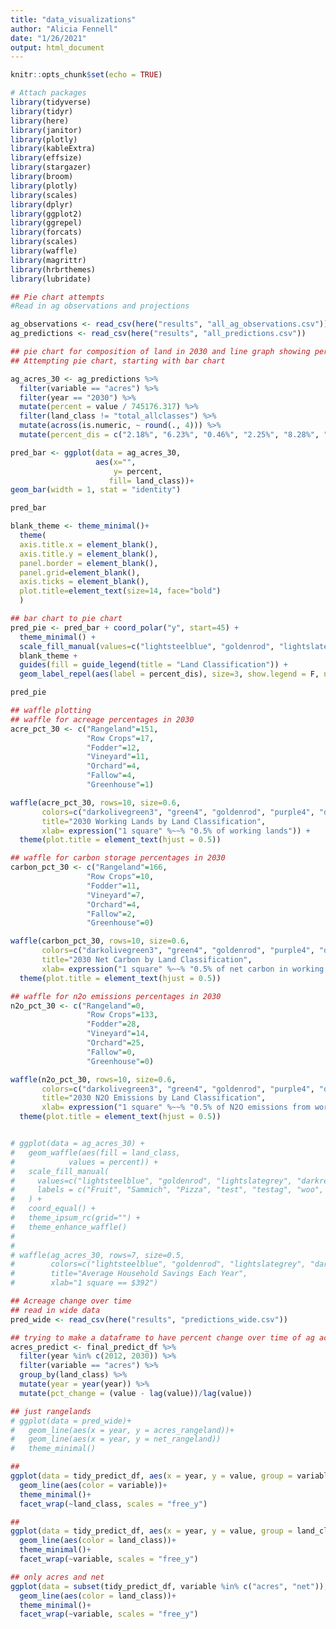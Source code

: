 ```yaml
---
title: "data_visualizations"
author: "Alicia Fennell"
date: "1/26/2021"
output: html_document
---
```


```r
knitr::opts_chunk$set(echo = TRUE)

# Attach packages
library(tidyverse)
library(tidyr)
library(here)
library(janitor)
library(plotly)
library(kableExtra)
library(effsize)
library(stargazer)
library(broom)
library(plotly)
library(scales)
library(dplyr)
library(ggplot2)
library(ggrepel)
library(forcats)
library(scales)
library(waffle)
library(magrittr)
library(hrbrthemes)
library(lubridate)
```



```r
## Pie chart attempts
#Read in ag observations and projections 

ag_observations <- read_csv(here("results", "all_ag_observations.csv"))
ag_predictions <- read_csv(here("results", "all_predictions.csv")) 

## pie chart for composition of land in 2030 and line graph showing percent change 
## Attempting pie chart, starting with bar chart 

ag_acres_30 <- ag_predictions %>% 
  filter(variable == "acres") %>% 
  filter(year == "2030") %>% 
  mutate(percent = value / 745176.317) %>% 
  filter(land_class != "total_allclasses") %>% 
  mutate(across(is.numeric, ~ round(., 4))) %>% 
  mutate(percent_dis = c("2.18%", "6.23%", "0.46%", "2.25%", "8.28%", "5.26%", "75.34%"))

pred_bar <- ggplot(data = ag_acres_30, 
                   aes(x="", 
                       y= percent, 
                      fill= land_class))+
geom_bar(width = 1, stat = "identity")

pred_bar

blank_theme <- theme_minimal()+
  theme(
  axis.title.x = element_blank(),
  axis.title.y = element_blank(),
  panel.border = element_blank(),
  panel.grid=element_blank(),
  axis.ticks = element_blank(),
  plot.title=element_text(size=14, face="bold")
  )

## bar chart to pie chart 
pred_pie <- pred_bar + coord_polar("y", start=45) +
  theme_minimal() +
  scale_fill_manual(values=c("lightsteelblue", "goldenrod", "lightslategrey", "darkred", "darkolivegreen3", "green4", "purple4")) +
  blank_theme +
  guides(fill = guide_legend(title = "Land Classification")) +
  geom_label_repel(aes(label = percent_dis), size=3, show.legend = F, nudge_x = 1)

pred_pie

```


```r
## waffle plotting 
## waffle for acreage percentages in 2030
acre_pct_30 <- c("Rangeland"=151,
                 "Row Crops"=17,
                 "Fodder"=12,
                 "Vineyard"=11,
                 "Orchard"=4,
                 "Fallow"=4,
                 "Greenhouse"=1)

waffle(acre_pct_30, rows=10, size=0.6,  
       colors=c("darkolivegreen3", "green4", "goldenrod", "purple4", "darkred", "lightsteelblue", "lightslategrey"),  
       title="2030 Working Lands by Land Classification",
       xlab= expression("1 square" %~~% "0.5% of working lands")) +
  theme(plot.title = element_text(hjust = 0.5))

## waffle for carbon storage percentages in 2030
carbon_pct_30 <- c("Rangeland"=166,
                 "Row Crops"=10,
                 "Fodder"=11,
                 "Vineyard"=7,
                 "Orchard"=4,
                 "Fallow"=2,
                 "Greenhouse"=0)

waffle(carbon_pct_30, rows=10, size=0.6,  
       colors=c("darkolivegreen3", "green4", "goldenrod", "purple4", "darkred", "lightsteelblue", "lightslategrey"),  
       title="2030 Net Carbon by Land Classification",
       xlab= expression("1 square" %~~% "0.5% of net carbon in working lands")) +
  theme(plot.title = element_text(hjust = 0.5))

## waffle for n2o emissions percentages in 2030
n2o_pct_30 <- c("Rangeland"=0,
                 "Row Crops"=133,
                 "Fodder"=28,
                 "Vineyard"=14,
                 "Orchard"=25,
                 "Fallow"=0,
                 "Greenhouse"=0)

waffle(n2o_pct_30, rows=10, size=0.6,  
       colors=c("darkolivegreen3", "green4", "goldenrod", "purple4", "darkred", "lightsteelblue", "lightslategrey"),  
       title="2030 N2O Emissions by Land Classification",
       xlab= expression("1 square" %~~% "0.5% of N2O emissions from working lands")) +
  theme(plot.title = element_text(hjust = 0.5))


# ggplot(data = ag_acres_30) +
#   geom_waffle(aes(fill = land_class, 
#            values = percent)) +
#   scale_fill_manual(
#     values=c("lightsteelblue", "goldenrod", "lightslategrey", "darkred", "darkolivegreen3", "green4", "purple4"),
#     labels = c("Fruit", "Sammich", "Pizza", "test", "testag", "woo", "last")
#   ) +
#   coord_equal() +
#   theme_ipsum_rc(grid="") +
#   theme_enhance_waffle()
# 
# 
# waffle(ag_acres_30, rows=7, size=0.5, 
#        colors=c("lightsteelblue", "goldenrod", "lightslategrey", "darkred", "darkolivegreen3", "green4", "purple4"), 
#        title="Average Household Savings Each Year", 
#        xlab="1 square == $392")
```


```r
## Acreage change over time
## read in wide data 
pred_wide <- read_csv(here("results", "predictions_wide.csv")) 

## trying to make a dataframe to have percent change over time of ag acreage 
acres_predict <- final_predict_df %>% 
  filter(year %in% c(2012, 2030)) %>% 
  filter(variable == "acres") %>% 
  group_by(land_class) %>% 
  mutate(year = year(year)) %>% 
  mutate(pct_change = (value - lag(value))/lag(value))

## just rangelands
# ggplot(data = pred_wide)+
#   geom_line(aes(x = year, y = acres_rangeland))+
#   geom_line(aes(x = year, y = net_rangeland))
#   theme_minimal()

## 
ggplot(data = tidy_predict_df, aes(x = year, y = value, group = variable))+
  geom_line(aes(color = variable))+
  theme_minimal()+
  facet_wrap(~land_class, scales = "free_y")

## 
ggplot(data = tidy_predict_df, aes(x = year, y = value, group = land_class))+ 
  geom_line(aes(color = land_class))+
  theme_minimal()+ 
  facet_wrap(~variable, scales = "free_y")

## only acres and net 
ggplot(data = subset(tidy_predict_df, variable %in% c("acres", "net")), aes(x = year, y = value, group = land_class))+
  geom_line(aes(color = land_class))+
  theme_minimal()+
  facet_wrap(~variable, scales = "free_y")
```


